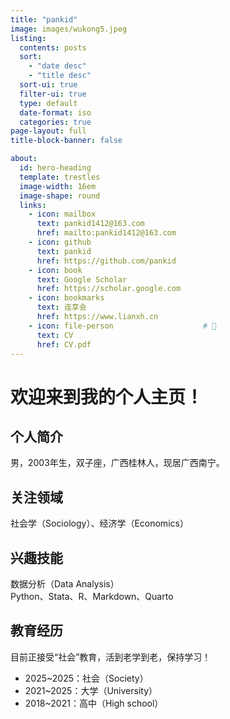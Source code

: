 ```yaml
---
title: "pankid"
image: images/wukong5.jpeg
listing: 
  contents: posts
  sort: 
    - "date desc"
    - "title desc"
  sort-ui: true
  filter-ui: true
  type: default
  date-format: iso
  categories: true
page-layout: full
title-block-banner: false

about:
  id: hero-heading
  template: trestles
  image-width: 16em
  image-shape: round
  links:
    - icon: mailbox
      text: pankid1412@163.com
      href: mailto:pankid1412@163.com
    - icon: github
      text: pankid
      href: https://github.com/pankid
    - icon: book
      text: Google Scholar
      href: https://scholar.google.com
    - icon: bookmarks
      text: 连享会
      href: https://www.lianxh.cn
    - icon: file-person                    # 📝
      text: CV
      href: CV.pdf  
---
```


::: {#hero-heading}

# 欢迎来到我的个人主页！

## 个人简介

男，2003年生，双子座，广西桂林人，现居广西南宁。

## 关注领域

社会学（Sociology）、经济学（Economics）

## 兴趣技能

数据分析（Data Analysis）  
Python、Stata、R、Markdown、Quarto

## 教育经历

目前正接受“社会”教育，活到老学到老，保持学习！

- 2025~2025：社会（Society）
- 2021~2025：大学（University）
- 2018~2021：高中（High school）

:::
